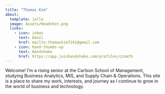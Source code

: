 ```yaml
---
title: "Thomas Kim"
about:
  template: jolla
  image: Assets/Headshot.png
  links:
    - icon: inbox
      text: Email
      href: mailto:thomaskim7241@gmail.com
    - icon: hand-thumbs-up
      text: Handshake
      href: https://app.joinhandshake.com/profiles/cznmth
---
```


Welcome! I’m a rising senior at the Carlson School of Management, studying Business Analytics, MIS, and Supply Chain & Operations. This site is a place to share my work, interests, and journey as I continue to grow in the world of business and technology.
